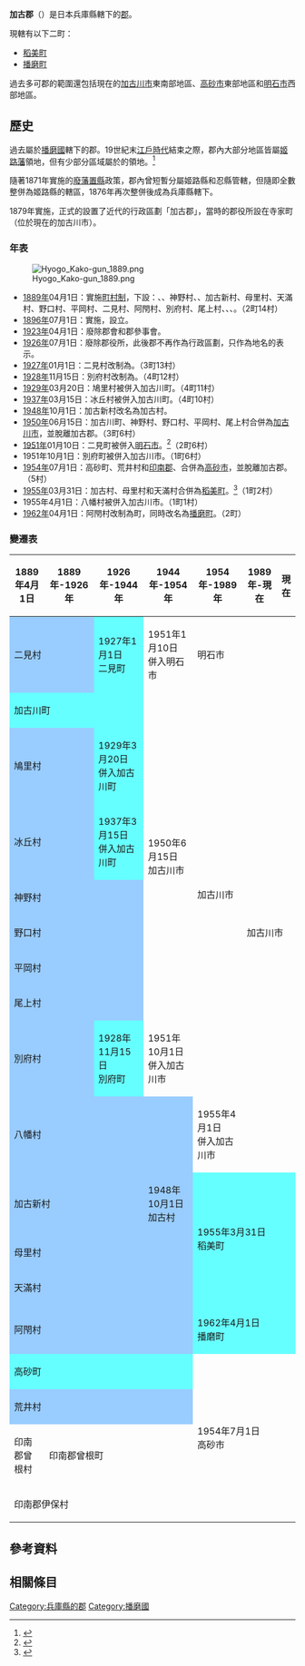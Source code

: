 {{日本郡
| 郡 = 加古郡
| 日文原名 = 加古郡
| 平假名 = かこぐん
| 羅馬字拼音 = Kako-gun
| 地圖 = [[File:Kako_District_in_Hyogo_Prefecture.svg|250px]]
| 都道府縣 = 兵庫縣
| 編號 = 
| 町 = 2
| 村 = 
| 經度 = 
| 緯度 = 
| 註記 = 
|}}
'''加古郡'''（{{jpn|j=加古郡|hg=かこぐん|rm=Kako gun|f=y}}）是日本兵庫縣轄下的[[郡|郡]]。

現轄有以下二町：
* [[稻美町|稻美町]]
* [[播磨町|播磨町]]

過去多可郡的範圍還包括現在的[[加古川市|加古川市]]東南部地區、[[高砂市|高砂市]]東部地區和[[明石市|明石市]]西部地區。

== 歷史 ==
過去屬於[[播磨國|播磨國]]轄下的郡。19世紀末[[江戶時代|江戶時代]]結束之際，郡內大部分地區皆屬[[姬路藩|姬路藩]]領地，但有少部分區域屬於{{tsl|ja|忍藩}}的領地。<ref>{{Cite web| url=http://www.rekihaku.ac.jp/up-cgi/login.pl?p=param/kyud/db_param| title=舊高舊領取調帳資料庫檢索| publisher=[[國立歷史民俗博物館|國立歷史民俗博物館]]| language=ja| accessdate=2020-10-02| archive-date=2020-08-25| archive-url=https://web.archive.org/web/20200825042351/http://www.rekihaku.ac.jp/up-cgi/login.pl?p=param%2Fkyud%2Fdb_param| dead-url=yes}}</ref>

隨著1871年實施的[[廢藩置縣|廢藩置縣]]政策，郡內曾短暫分屬姬路縣和忍縣管轄，但隨即全數整併為姬路縣的轄區，1876年再次整併後成為兵庫縣轄下。

1879年實施{{tsl|ja|郡区町村編制法|郡區町村編制法}}，正式的設置了近代的行政區劃「加古郡」，當時的郡役所設在寺家町（位於現在的加古川市）。

=== 年表 ===
[[File:Hyogo_Kako-gun_1889.png|thumb]]

* [[1889年|1889年]]04月1日：實施[[町村制|町村制]]，下設：{{tsl|ja|加古川町}}、{{tsl|ja|氷丘村|冰丘村}}、神野村、{{tsl|ja|八幡村 (兵庫県加古郡)|八幡村 (兵庫縣加古郡)|八幡村}}、加古新村、母里村、天滿村、野口村、平岡村、二見村、阿閇村、別府村、尾上村、{{tsl|ja|高砂町 (高砂市)|高砂町 (高砂市)|高砂町}}、{{tsl|ja|荒井村 (兵庫県)|荒井村 (兵庫縣)|荒井村}}、{{tsl|ja|鳩里村}}。（2町14村）
* [[1896年|1896年]]07月1日：實施{{tsl|ja|郡制}}，設立{{tsl|ja|郡参事会|郡參事會}}。
* [[1923年|1923年]]04月1日：廢除郡會和郡參事會。
* [[1926年|1926年]]07月1日：廢除郡役所，此後郡不再作為行政區劃，只作為地名的表示。
* [[1927年|1927年]]01月1日：二見村改制為{{tsl|ja|二見町 (兵庫県)|二見町 (兵庫縣)|二見町}}。（3町13村）
* [[1928年|1928年]]11月15日：別府村改制為{{tsl|ja|別府町 (加古川市)|別府町 (加古川市)|別府町}}。（4町12村）
* [[1929年|1929年]]03月20日：鳩里村被併入加古川町。（4町11村）
* [[1937年|1937年]]03月15日：冰丘村被併入加古川町。（4町10村）
* [[1948年|1948年]]10月1日：加古新村改名為加古村。
* [[1950年|1950年]]06月15日：加古川町、神野村、野口村、平岡村、尾上村合併為[[加古川市|加古川市]]，並脫離加古郡。（3町6村）
* [[1951年|1951年]]01月10日：二見町被併入[[明石市|明石市]]。<ref>{{Cite web| url=http://www.city.akashi.lg.jp/seisaku/kouhou_ka/shise/gaiyo/aramashi/ayumi.html| title=市的步伐| publisher=明石市政府| accessdate=2016-12-19| language=ja| archive-date=2016-10-11| archive-url=https://web.archive.org/web/20161011053357/http://www.city.akashi.lg.jp/seisaku/kouhou_ka/shise/gaiyo/aramashi/ayumi.html| dead-url=no}}</ref>（2町6村）
* 1951年10月1日：別府町被併入加古川市。（1町6村）
* [[1954年|1954年]]07月1日：高砂町、荒井村和[[印南郡|印南郡]]{{Tsl|ja|曽根町 (兵庫県)|曾根町 (兵庫縣)|曾根町}}、{{Tsl|ja|伊保村 (兵庫県)|伊保村 (兵庫縣)|伊保村}}合併為[[高砂市|高砂市]]，並脫離加古郡。（5村）
* [[1955年|1955年]]03月31日：加古村、母里村和天滿村合併為[[稻美町|稻美町]]。<ref>{{Cite web| url=http://www.town.hyogo-inami.lg.jp/contents_detail.php?co=cat&frmId=346&frmCd=2-1-1-0-0| title=稻美町的概要| publisher=稻美町公所| date=2016-01-01| language=ja| accessdate=2017-01-23| archive-url=https://www.webcitation.org/67UJbXIjZ?url=http://www.town.hyogo-inami.lg.jp/contents_detail.php?co=cat| archive-date=2012-05-07| dead-url=yes}}</ref>（1町2村）
* 1955年4月1日：八幡村被併入加古川市。（1町1村）
* [[1962年|1962年]]04月1日：阿閇村改制為町，同時改名為[[播磨町|播磨町]]。（2町）

=== 變遷表 ===
{| class="wikitable" style="font-size:x-small"
! 1889年4月1日
! 1889年-1926年
! 1926年-1944年
! 1944年-1954年
! 1954年-1989年
! 1989年-現在
! 現在
|-
| colspan=2 style="background-color:#9cf;" | 二見村
| style="background-color:#6ff;" | 1927年1月1日<br />二見町
| 1951年1月10日<br />併入明石市
| colspan=3 | 明石市
|-
| colspan=3 style="background-color:#6ff;" | 加古川町
| rowspan=7 | 1950年6月15日<br />加古川市
| rowspan=8 | 加古川市
| rowspan=9 colspan=2 | 加古川市
|-
| colspan=2 style="background-color:#9cf;" | 鳩里村
| style="background-color:#6ff;" | 1929年3月20日<br />併入加古川町
|-
| colspan=2 style="background-color:#9cf;" | 冰丘村
| style="background-color:#6ff;" | 1937年3月15日<br />併入加古川町
|-
| colspan=3 style="background-color:#9cf;" | 神野村
|-
| colspan=3 style="background-color:#9cf;" | 野口村
|-
| colspan=3 style="background-color:#9cf;" | 平岡村
|-
| colspan=3 style="background-color:#9cf;" | 尾上村
|-
| colspan=2 style="background-color:#9cf;" | 別府村
| style="background-color:#6ff;" | 1928年11月15日<br />別府町
| 1951年10月1日<br />併入加古川市
|-
| colspan=4 style="background-color:#9cf;" | 八幡村
| 1955年4月1日<br />併入加古川市
|-
| colspan=3 style="background-color:#9cf;" | 加古新村
| style="background-color:#9cf;" | 1948年10月1日<br />加古村
| rowspan=3 colspan=3 style="background-color:#6ff;" | 1955年3月31日<br />稻美町
|-
| colspan=4 style="background-color:#9cf;" | 母里村
|-
| colspan=4 style="background-color:#9cf;" | 天滿村
|-
| colspan=4 style="background-color:#9cf;" | 阿閇村
| colspan=3 style="background-color:#6ff;" | 1962年4月1日<br />播磨町
|-
| colspan=4 style="background-color:#6ff;" | 高砂町
| rowspan=4 colspan=3 | 1954年7月1日<Br />高砂市
|-
| colspan=4 style="background-color:#9cf;" | 荒井村
|-
| 印南郡曾根村
| colspan=3 | 印南郡曾根町
|-
| colspan=4 | 印南郡伊保村
|}

== 參考資料 ==
{{Reflist}}

== 相關條目 ==

{{播磨國的郡}}
{{兵庫縣}}

[[Category:兵庫縣的郡|Category:兵庫縣的郡]]
[[Category:播磨國|Category:播磨國]]